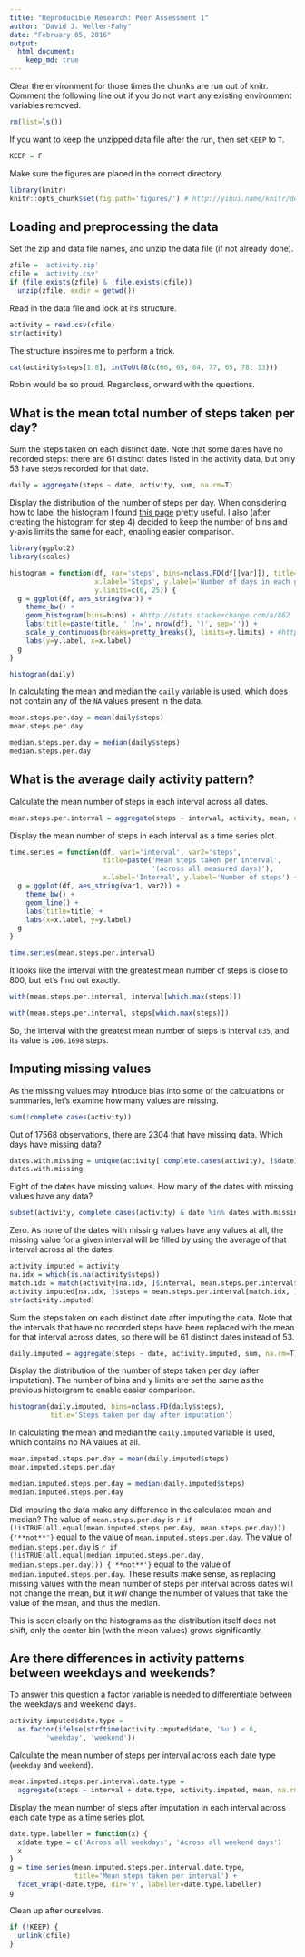 ```yaml
---
title: "Reproducible Research: Peer Assessment 1"
author: "David J. Weller-Fahy"
date: "February 05, 2016"
output:
  html_document:
    keep_md: true
---
```


Clear the environment for those times the chunks are run out of knitr.  Comment the following line out if you do not want any existing environment variables removed.

```r
rm(list=ls())
```

If you want to keep the unzipped data file after the run, then set `KEEP` to `T`.

```r
KEEP = F
```

Make sure the figures are placed in the correct directory.

```r
library(knitr)
knitr::opts_chunk$set(fig.path='figures/') # http://yihui.name/knitr/demo/minimal/
```

## Loading and preprocessing the data

Set the zip and data file names, and unzip the data file (if not already done).

```r
zfile = 'activity.zip'
cfile = 'activity.csv'
if (file.exists(zfile) & !file.exists(cfile))
  unzip(zfile, exdir = getwd())
```

Read in the data file and look at its structure.

```r
activity = read.csv(cfile)
str(activity)
```

The structure inspires me to perform a trick.

```r
cat(activity$steps[1:8], intToUtf8(c(66, 65, 84, 77, 65, 78, 33)))
```

Robin would be so proud.  Regardless, onward with the questions.

## What is the mean total number of steps taken per day?

Sum the steps taken on each distinct date.  Note that some dates have no recorded steps: there are 61 distinct dates listed in the activity data, but only 53 have steps recorded for that date.

```r
daily = aggregate(steps ~ date, activity, sum, na.rm=T)
```

Display the distribution of the number of steps per day.  When considering how to label the histogram I found [this page][1] pretty useful.  I also (after creating the histogram for step 4) decided to keep the number of bins and y-axis limits the same for each, enabling easier comparison.

[1]: http://www.dummies.com/how-to/content/how-to-clearly-label-the-axes-on-a-statistical-his.html

```r
library(ggplot2)
library(scales)

histogram = function(df, var='steps', bins=nclass.FD(df[[var]]), title='Steps taken per day',
                     x.label='Steps', y.label='Number of days in each group of steps',
                     y.limits=c(0, 25)) {
  g = ggplot(df, aes_string(var)) +
    theme_bw() +
    geom_histogram(bins=bins) + #http://stats.stackexchange.com/a/862
    labs(title=paste(title, ' (n=', nrow(df), ')', sep='')) +
    scale_y_continuous(breaks=pretty_breaks(), limits=y.limits) + #http://stackoverflow.com/a/19512397
    labs(y=y.label, x=x.label)
  g
}

histogram(daily)
```

In calculating the mean and median the `daily` variable is used, which does not contain any of the `NA` values present in the data.

```r
mean.steps.per.day = mean(daily$steps)
mean.steps.per.day

median.steps.per.day = median(daily$steps)
median.steps.per.day
```

## What is the average daily activity pattern?

Calculate the mean number of steps in each interval across all dates.

```r
mean.steps.per.interval = aggregate(steps ~ interval, activity, mean, na.rm=T)
```

Display the mean number of steps in each interval as a time series plot.

```r

time.series = function(df, var1='interval', var2='steps',
                       title=paste('Mean steps taken per interval',
                                   '(across all measured days)'),
                       x.label='Interval', y.label='Number of steps') {
  g = ggplot(df, aes_string(var1, var2)) +
    theme_bw() +
    geom_line() +
    labs(title=title) +
    labs(x=x.label, y=y.label)
  g
}

time.series(mean.steps.per.interval)
```

It looks like the interval with the greatest mean number of steps is close to 800, but let's find out exactly.

```r
with(mean.steps.per.interval, interval[which.max(steps)])

with(mean.steps.per.interval, steps[which.max(steps)])
```

So, the interval with the greatest mean number of steps is interval `835`, and its value is `206.1698` steps.

## Imputing missing values

As the missing values may introduce bias into some of the calculations or summaries, let's examine how many values are missing.

```r
sum(!complete.cases(activity))
```

Out of 17568 observations, there are 2304 that have missing data.  Which days have missing data?

```r
dates.with.missing = unique(activity[!complete.cases(activity), ]$date)
dates.with.missing
```

Eight of the dates have missing values.  How many of the dates with missing values have any data?

```r
subset(activity, complete.cases(activity) & date %in% dates.with.missing)
```

Zero.  As none of the dates with missing values have any values at all, the missing value for a given interval will be filled by using the average of that interval across all the dates.

```r
activity.imputed = activity
na.idx = which(is.na(activity$steps))
match.idx = match(activity[na.idx, ]$interval, mean.steps.per.interval$interval)
activity.imputed[na.idx, ]$steps = mean.steps.per.interval[match.idx, ]$steps
str(activity.imputed)
```

Sum the steps taken on each distinct date after imputing the data.  Note that the intervals that have no recorded steps have been replaced with the mean for that interval across dates, so there will be 61 distinct dates instead of 53.

```r
daily.imputed = aggregate(steps ~ date, activity.imputed, sum, na.rm=T)
```

Display the distribution of the number of steps taken per day (after imputation).  The number of bins and y limits are set the same as the previous historgram to enable easier comparison.

```r
histogram(daily.imputed, bins=nclass.FD(daily$steps),
          title='Steps taken per day after imputation')
```

In calculating the mean and median the `daily.imputed` variable is used, which contains no NA values at all.

```r
mean.imputed.steps.per.day = mean(daily.imputed$steps)
mean.imputed.steps.per.day

median.imputed.steps.per.day = median(daily.imputed$steps)
median.imputed.steps.per.day
```

Did imputing the data make any difference in the calculated mean and median?  The value of `mean.steps.per.day` is `r if (!isTRUE(all.equal(mean.imputed.steps.per.day, mean.steps.per.day))) {'**not**'}` equal to the value of `mean.imputed.steps.per.day`.  The value of `median.steps.per.day` is `r if (!isTRUE(all.equal(median.imputed.steps.per.day, median.steps.per.day))) {'**not**'}` equal to the value of `median.imputed.steps.per.day`.  These results make sense, as replacing missing values with the mean number of steps per interval across dates will not change the mean, but it *will* change the number of values that take the value of the mean, and thus the median.

This is seen clearly on the histograms as the distribution itself does not shift, only the center bin (with the mean values) grows significantly.

## Are there differences in activity patterns between weekdays and weekends?

To answer this question a factor variable is needed to differentiate between the weekdays and weekend days.

```r
activity.imputed$date.type =
  as.factor(ifelse(strftime(activity.imputed$date, '%u') < 6,
         'weekday', 'weekend'))
```

Calculate the mean number of steps per interval across each date type (`weekday` and `weekend`).

```r
mean.imputed.steps.per.interval.date.type =
  aggregate(steps ~ interval + date.type, activity.imputed, mean, na.rm=T)
```

Display the mean number of steps after imputation in each interval across each date type as a time series plot.

```r
date.type.labeller = function(x) {
  x$date.type = c('Across all weekdays', 'Across all weekend days')
  x
}
g = time.series(mean.imputed.steps.per.interval.date.type,
                title='Mean steps taken per interval') +
  facet_wrap(~date.type, dir='v', labeller=date.type.labeller)
g
```

Clean up after ourselves.

```r
if (!KEEP) {
  unlink(cfile)
}
```
